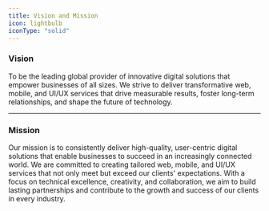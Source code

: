 ```yaml
---
title: Vision and Mission
icon: lightbulb
iconType: "solid"
---
```


### **Vision**

To be the leading global provider of innovative digital solutions that empower businesses of all sizes. We strive to deliver transformative web, mobile, and UI/UX services that drive measurable results, foster long-term relationships, and shape the future of technology.

---

### **Mission**

Our mission is to consistently deliver high-quality, user-centric digital solutions that enable businesses to succeed in an increasingly connected world. We are committed to creating tailored web, mobile, and UI/UX services that not only meet but exceed our clients' expectations. With a focus on technical excellence, creativity, and collaboration, we aim to build lasting partnerships and contribute to the growth and success of our clients in every industry.
